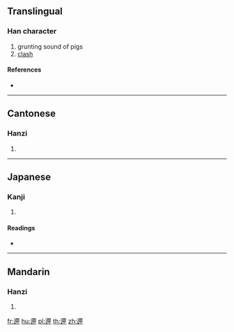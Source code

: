 {{character info/new}}
==Translingual==

===Han character===
{{Han char|rn=162|rad=辵|as=11|sn=15|four=34302|canj=YKPB}}

# grunting sound of pigs
# [[clash]]

====References====
* {{Han ref|kx=1264.140|dkj=39090|dj=1760.040|hdz=63874.100|uh=9070|ud=36976|bh=E850|bd=59472}}

----

==Cantonese==

===Hanzi===
{{yue-hanzi|jyut=|y=dai6}}

# {{defn|lang=yue|sort=辵11}}

----

==Japanese==

===Kanji===
{{ja-kanji|grade=|rs=辵11}}

# {{defn|lang=ja|sort=辵11}}

====Readings====
* {{ja-readings|on=[[てい]] (tei), [[だい]] (dai), [[せい]] (sei), [[たい]] (tai)|kun=[[さる]] (saru)|nanori=}}

----

==Mandarin==

===Hanzi===
{{cmn-hanzi|pin=[[dì]] ([[di4]])|wg=ti<sup>4</sup>}}

# {{defn|lang=cmn|sort=辵11}}

[[fr:遰]]
[[hu:遰]]
[[pl:遰]]
[[th:遰]]
[[zh:遰]]
